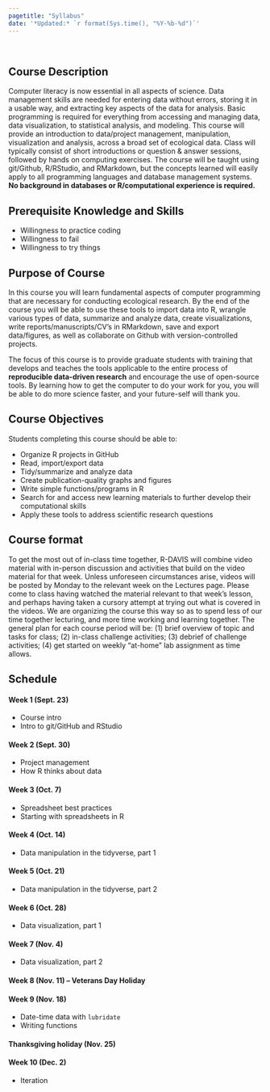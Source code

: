 ```yaml
---
pagetitle: "Syllabus"
date: '*Updated:* `r format(Sys.time(), "%Y-%b-%d")`'
---
```


<br>

## Course Description

Computer literacy is now essential in all aspects of science. Data management skills are needed for entering data without errors, storing it in a usable way, and extracting key aspects of the data for analysis. Basic programming is required for everything from accessing and managing data, data visualization, to statistical analysis, and modeling. This course will provide an introduction to data/project management, manipulation, visualization and analysis, across a broad set of ecological data. Class will typically consist of short introductions or question & answer sessions, followed by hands on computing exercises. The course will be taught using git/Github, R/RStudio, and RMarkdown, but the concepts learned will easily apply to all programming languages and database management systems. **No background in databases or R/computational experience is required.**

## Prerequisite Knowledge and Skills

- Willingness to practice coding
- Willingness to fail
- Willingness to try things

## Purpose of Course

In this course you will learn fundamental aspects of computer programming that are necessary for conducting ecological research. By the end of the course you will be able to use these tools to import data into R, wrangle various types of data, summarize and analyze data, create visualizations, write reports/manuscripts/CV’s in RMarkdown, save and export data/figures, as well as collaborate on Github with version-controlled projects.  

The focus of this course is to provide graduate students with training that develops and teaches the tools applicable to the entire process of **reproducible data-driven research** and encourage the use of open-source tools. By learning how to get the computer to do your work for you, you will be able to do more science faster, and your future-self will thank you.

## Course Objectives

Students completing this course should be able to:

 - Organize R projects in GitHub
 - Read, import/export data
 - Tidy/summarize and analyze data
 - Create publication-quality graphs and figures
 - Write simple functions/programs in R
 - Search for and access new learning materials to further develop their computational skills
 - Apply these tools to address scientific research questions

## Course format  

To get the most out of in-class time together, R-DAVIS will combine video material with in-person discussion and activities that build on the video material for that week. Unless unforeseen circumstances arise, videos will be posted by Monday to the relevant week on the Lectures page. Please come to class having watched the material relevant to that week's lesson, and perhaps having taken a cursory attempt at trying out what is covered in the videos. We are organizing the course this way so as to spend less of our time together lecturing, and more time working and learning together. The general plan for each course period will be: (1) brief overview of topic and tasks for class; (2) in-class challenge activities; (3) debrief of challenge activities; (4) get started on weekly "at-home" lab assignment as time allows.


## Schedule

#### Week 1 (Sept. 23)
- Course intro
- Intro to git/GitHub and RStudio

#### Week 2 (Sept. 30)
- Project management
- How R thinks about data
 
#### Week 3 (Oct. 7)
- Spreadsheet best practices
- Starting with spreadsheets in R

#### Week 4 (Oct. 14)
- Data manipulation in the tidyverse, part 1

#### Week 5 (Oct. 21)
- Data manipulation in the tidyverse, part 2

#### Week 6 (Oct. 28)
- Data visualization, part 1

#### Week 7 (Nov. 4)
- Data visualization, part 2  


#### Week 8 (Nov. 11) -- Veterans Day Holiday  

#### Week 9 (Nov. 18)
- Date-time data with `lubridate`
- Writing functions

#### Thanksgiving holiday (Nov. 25)   

#### Week 10 (Dec. 2)
- Iteration 
